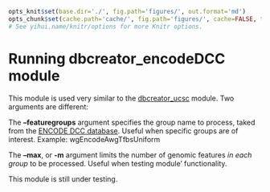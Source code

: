 ```r

opts_knit$set(base.dir='./', fig.path='figures/', out.format='md')
opts_chunk$set(cache.path='cache/', fig.path='figures/', cache=FALSE, tidy=TRUE, fig.keep='high', echo=TRUE, dpi=300, out.width=700, prompt=FALSE, comment='##', results='markup', eval=FALSE)
# See yihui.name/knitr/options for more Knitr options.
```

Running dbcreator_encodeDCC module
========================================================

This module is used very similar to the [dbcreator_ucsc](dbcreator_ucsc.md) module. Two arguments are different:

The **--featuregroups** argument specifies the group name to process, taked from the [ENCODE DCC database](http://hgdownload.cse.ucsc.edu/goldenPath/hg19/encodeDCC/). Useful when specific groups are of interest. Example: wgEncodeAwgTfbsUniform

The **--max**, or **-m** argument limits the number of genomic features *in each group* to be processed. Useful when testing module' functionality.

This module is still under testing.